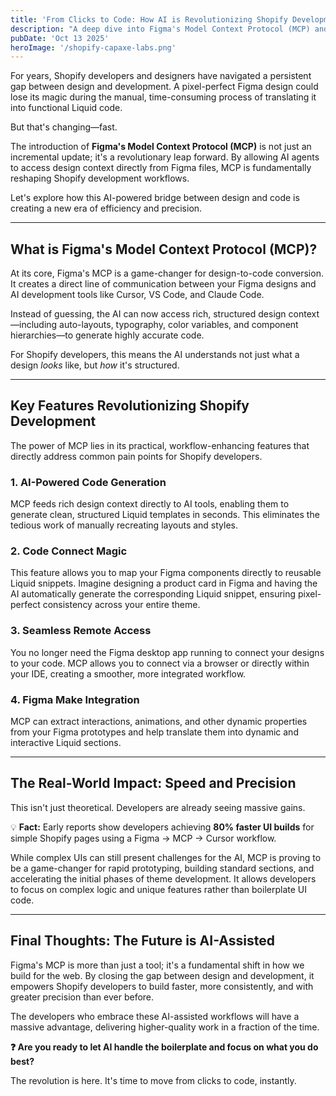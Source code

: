 ```yaml
---
title: 'From Clicks to Code: How AI is Revolutionizing Shopify Development with Figma MCP'
description: "A deep dive into Figma's Model Context Protocol (MCP) and how it's bridging the gap between design and development for Shopify stores."
pubDate: 'Oct 13 2025'
heroImage: '/shopify-capaxe-labs.png'
---
```


For years, Shopify developers and designers have navigated a persistent gap between design and development. A pixel-perfect Figma design could lose its magic during the manual, time-consuming process of translating it into functional Liquid code.

But that's changing—fast.

The introduction of **Figma's Model Context Protocol (MCP)** is not just an incremental update; it's a revolutionary leap forward. By allowing AI agents to access design context directly from Figma files, MCP is fundamentally reshaping Shopify development workflows.

Let's explore how this AI-powered bridge between design and code is creating a new era of efficiency and precision.

---

## **What is Figma's Model Context Protocol (MCP)?**

At its core, Figma's MCP is a game-changer for design-to-code conversion. It creates a direct line of communication between your Figma designs and AI development tools like Cursor, VS Code, and Claude Code.

Instead of guessing, the AI can now access rich, structured design context—including auto-layouts, typography, color variables, and component hierarchies—to generate highly accurate code.

For Shopify developers, this means the AI understands not just what a design *looks* like, but *how* it's structured.

---

## **Key Features Revolutionizing Shopify Development**

The power of MCP lies in its practical, workflow-enhancing features that directly address common pain points for Shopify developers.

### **1. AI-Powered Code Generation**
MCP feeds rich design context directly to AI tools, enabling them to generate clean, structured Liquid templates in seconds. This eliminates the tedious work of manually recreating layouts and styles.

### **2. Code Connect Magic**
This feature allows you to map your Figma components directly to reusable Liquid snippets. Imagine designing a product card in Figma and having the AI automatically generate the corresponding Liquid snippet, ensuring pixel-perfect consistency across your entire theme.

### **3. Seamless Remote Access**
You no longer need the Figma desktop app running to connect your designs to your code. MCP allows you to connect via a browser or directly within your IDE, creating a smoother, more integrated workflow.

### **4. Figma Make Integration**
MCP can extract interactions, animations, and other dynamic properties from your Figma prototypes and help translate them into dynamic and interactive Liquid sections.

---

## **The Real-World Impact: Speed and Precision**

This isn't just theoretical. Developers are already seeing massive gains.

💡 **Fact:** Early reports show developers achieving **80% faster UI builds** for simple Shopify pages using a Figma → MCP → Cursor workflow.

While complex UIs can still present challenges for the AI, MCP is proving to be a game-changer for rapid prototyping, building standard sections, and accelerating the initial phases of theme development. It allows developers to focus on complex logic and unique features rather than boilerplate UI code.

---

## **Final Thoughts: The Future is AI-Assisted**

Figma's MCP is more than just a tool; it's a fundamental shift in how we build for the web. By closing the gap between design and development, it empowers Shopify developers to build faster, more consistently, and with greater precision than ever before.

The developers who embrace these AI-assisted workflows will have a massive advantage, delivering higher-quality work in a fraction of the time.

**❓ Are you ready to let AI handle the boilerplate and focus on what you do best?**

The revolution is here. It's time to move from clicks to code, instantly.